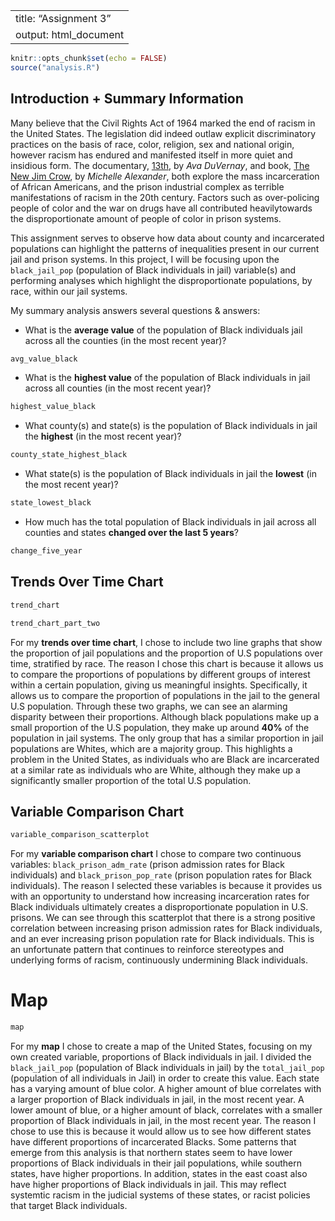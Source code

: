
---
title: "Assignment 3"
output: html_document
---

```r
knitr::opts_chunk$set(echo = FALSE)
source("analysis.R")
```

## Introduction + Summary Information
Many believe that the Civil Rights Act of 1964 marked the end of racism in the
United States. The legislation did indeed outlaw explicit discriminatory 
practices on the basis of race, color, religion, sex and national origin, 
however racism has endured and manifested itself in more quiet and insidious
form. The documentary, [13th](https://www.youtube.com/watch?v=krfcq5pF8u8), by 
*Ava DuVernay*, and book, [The New Jim Crow](https://newjimcrow.com), by 
*Michelle Alexander*, both explore the mass incarceration of African Americans, 
and the prison industrial complex as terrible manifestations of racism in the 
20th century. Factors such as over-policing people of color and the war on drugs 
have all contributed heavilytowards the disproportionate amount of people of 
color in prison systems.

This assignment serves to observe how data about county and incarcerated 
populations can highlight the patterns of inequalities present in our current 
jail and prison systems. In this project, I will be focusing upon the 
`black_jail_pop` (population of Black individuals in jail) variable(s) and 
performing analyses which highlight the disproportionate populations, by race, 
within our jail systems.

My summary analysis answers several questions & answers:

- What is the **average value** of the population of Black individuals jail 
across all the counties (in the most recent year)?

```r
avg_value_black
```

- What is the **highest value** of the population of Black individuals in jail 
across all counties (in the most recent year)?

```r
highest_value_black
```

- What county(s) and state(s) is the population of Black individuals in jail the
**highest** (in the most recent year)?

```r
county_state_highest_black
```

- What state(s) is the population of Black individuals in jail the **lowest** 
(in the most recent year)?

```r
state_lowest_black
```

- How much has the total population of Black individuals in jail across all 
counties and states **changed over the last 5 years**?

```r
change_five_year
```

## Trends Over Time Chart
```r
trend_chart
```

```r
trend_chart_part_two
```

For my **trends over time chart**, I chose to include two line graphs that show
the proportion of jail populations and the proportion of U.S populations over time, stratified
by race. The reason I chose this chart is because it allows us to
compare the proportions of populations by different groups of interest within a
certain population, giving us meaningful insights. Specifically, it allows us to compare the proportion of
populations in the jail to the general U.S population. Through these two
graphs, we can see an alarming disparity between their proportions. Although 
black populations make up a small proportion of the U.S population, they make up
around **40%** of the population in jail systems. The only group that has a similar
proportion in jail populations are Whites, which are a majority group. This highlights a
problem in the United States, as individuals who are Black are incarcerated at a 
similar rate as individuals who are White, although they make up a significantly
smaller proportion of the total U.S population.


## Variable Comparison Chart
```r
variable_comparison_scatterplot
```

For my **variable comparison chart** I chose to compare two continuous variables:
`black_prison_adm_rate` (prison admission rates for Black individuals) and 
`black_prison_pop_rate` (prison population rates for Black individuals). The 
reason I selected these variables is because it provides us with an opportunity 
to understand how increasing incarceration rates for Black individuals 
ultimately creates a disproportionate population in U.S. prisons. We can see 
through this scatterplot that there is a strong positive correlation between
increasing prison admission rates for Black individuals, and an ever increasing
prison population rate for Black individuals. This is an unfortunate pattern
that continues to reinforce stereotypes and underlying forms of racism,
continuously undermining Black individuals.

# Map
```r
map
```

For my **map** I chose to create a map of the United States, focusing on my own
created variable, proportions of Black individuals in jail. I divided the
`black_jail_pop` (population of Black individuals in jail) by the `total_jail_pop` (population of all individuals in Jail) in order to create this value. Each 
state has a varying amount of blue color. A higher amount of blue correlates
with a larger proportion of Black individuals in jail, in the most recent year.
A lower amount of blue, or a higher amount of black, correlates with a smaller
proportion of Black individuals in jail, in the most recent year. The reason I
chose to use this is because it would allow us to see how different states
have different proportions of incarcerated Blacks. Some patterns that emerge 
from this analysis is that northern states seem to have lower proportions of
Black individuals in their jail populations, while southern states, have higher
proportions. In addition, states in the east coast also have higher proportions
of Black individuals in jail. This may reflect systemtic racism in the judicial
systems of these states, or racist policies that target Black individuals.